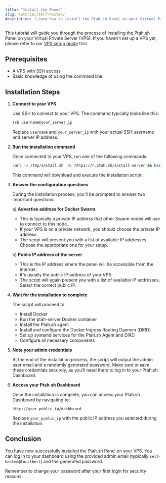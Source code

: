 ```yaml
---
title: "Install the Panel"
slug: tutorial/self-hosted/
description: "Learn how to install the Ptah.sh Panel on your Virtual Private Server (VPS) with step-by-step instructions for a smooth setup process."
---
```



This tutorial will guide you through the process of installing the Ptah.sh Panel on your Virtual Private Server (VPS). If you haven't set up a VPS yet, please refer to our [VPS setup guide](/tutorial/vps/) first.

## Prerequisites

- A VPS with SSH access
- Basic knowledge of using the command line

## Installation Steps

1. **Connect to your VPS**

   Use SSH to connect to your VPS. The command typically looks like this:

   ```bash
   ssh username@your_server_ip
   ```

   Replace `username` and `your_server_ip` with your actual SSH username and server IP address.

2. **Run the installation command**

   Once connected to your VPS, run one of the following commands:

   ```bash
   curl -o /tmp/install.sh -SL https://r.ptah.sh/install-server && bash /tmp/install.sh
   ```

   This command will download and execute the installation script.

3. **Answer the configuration questions**

   During the installation process, you'll be prompted to answer two important questions:

   a) **Advertise address for Docker Swarm**
      - This is typically a private IP address that other Swarm nodes will use to connect to this node.
      - If your VPS is on a private network, you should choose the private IP address.
      - The script will present you with a list of available IP addresses. Choose the appropriate one for your setup.

   b) **Public IP address of the server**
      - This is the IP address where the panel will be accessible from the internet.
      - It's usually the public IP address of your VPS.
      - The script will again present you with a list of available IP addresses. Select the correct public IP.

4. **Wait for the installation to complete**

   The script will proceed to:
   - Install Docker
   - Run the ptah-server Docker container
   - Install the Ptah.sh agent
   - Install and configure the Docker Ingress Routing Daemon (DIRD)
   - Set up systemd services for the Ptah.sh Agent and DIRD
   - Configure all necessary components

5. **Note your admin credentials**

   At the end of the installation process, the script will output the admin user email and a randomly generated password. Make sure to save these credentials securely, as you'll need them to log in to your Ptah.sh Dashboard.

6. **Access your Ptah.sh Dashboard**

   Once the installation is complete, you can access your Ptah.sh Dashboard by navigating to:

   ```
   http://your_public_ip/dashboard
   ```

   Replace `your_public_ip` with the public IP address you selected during the installation.

## Conclusion

You have now successfully installed the Ptah.sh Panel on your VPS. You can log in to your dashboard using the provided admin email (typically `self-hosted@localhost`) and the generated password.

Remember to change your password after your first login for security reasons.
